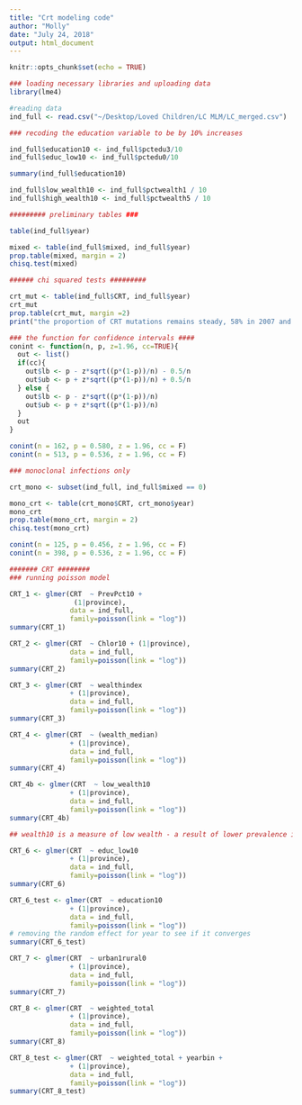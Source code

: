```yaml
---
title: "Crt modeling code"
author: "Molly"
date: "July 24, 2018"
output: html_document
---
```


```r
knitr::opts_chunk$set(echo = TRUE)
```

```r
### loading necessary libraries and uploading data
library(lme4)

#reading data 
ind_full <- read.csv("~/Desktop/Loved Children/LC MLM/LC_merged.csv")
```

```r
### recoding the education variable to be by 10% increases 

ind_full$education10 <- ind_full$pctedu3/10
ind_full$educ_low10 <- ind_full$pctedu0/10

summary(ind_full$education10)

ind_full$low_wealth10 <- ind_full$pctwealth1 / 10
ind_full$high_wealth10 <- ind_full$pctwealth5 / 10

######### preliminary tables ### 

table(ind_full$year)

mixed <- table(ind_full$mixed, ind_full$year)
prop.table(mixed, margin = 2)
chisq.test(mixed)

###### chi squared tests #########

crt_mut <- table(ind_full$CRT, ind_full$year)
crt_mut
prop.table(crt_mut, margin =2)
print("the proportion of CRT mutations remains steady, 58% in 2007 and 54% in 2013")

### the function for confidence intervals #### 
conint <- function(n, p, z=1.96, cc=TRUE){
  out <- list()
  if(cc){
    out$lb <- p - z*sqrt((p*(1-p))/n) - 0.5/n
    out$ub <- p + z*sqrt((p*(1-p))/n) + 0.5/n
  } else {
    out$lb <- p - z*sqrt((p*(1-p))/n)
    out$ub <- p + z*sqrt((p*(1-p))/n)
  }
  out
}

conint(n = 162, p = 0.580, z = 1.96, cc = F)
conint(n = 513, p = 0.536, z = 1.96, cc = F)

### monoclonal infections only 

crt_mono <- subset(ind_full, ind_full$mixed == 0)

mono_crt <- table(crt_mono$CRT, crt_mono$year)
mono_crt
prop.table(mono_crt, margin = 2)
chisq.test(mono_crt)

conint(n = 125, p = 0.456, z = 1.96, cc = F)
conint(n = 398, p = 0.536, z = 1.96, cc = F)

```

```r
####### CRT ########
### running poisson model

CRT_1 <- glmer(CRT  ~ PrevPct10 + 
                (1|province), 
               data = ind_full, 
               family=poisson(link = "log"))
summary(CRT_1)

CRT_2 <- glmer(CRT  ~ Chlor10 + (1|province), 
               data = ind_full, 
               family=poisson(link = "log"))
summary(CRT_2)

CRT_3 <- glmer(CRT  ~ wealthindex 
               + (1|province), 
               data = ind_full, 
               family=poisson(link = "log"))
summary(CRT_3)

CRT_4 <- glmer(CRT  ~ (wealth_median)
               + (1|province), 
               data = ind_full, 
               family=poisson(link = "log"))
summary(CRT_4)

CRT_4b <- glmer(CRT  ~ low_wealth10 
               + (1|province), 
               data = ind_full, 
               family=poisson(link = "log"))
summary(CRT_4b)

## wealth10 is a measure of low wealth - a result of lower prevalence indicates that increasae proportion of people with low income reduces prevalence 

CRT_6 <- glmer(CRT  ~ educ_low10
               + (1|province), 
               data = ind_full, 
               family=poisson(link = "log"))
summary(CRT_6)

CRT_6_test <- glmer(CRT  ~ education10
               + (1|province), 
               data = ind_full, 
               family=poisson(link = "log"))
# removing the random effect for year to see if it converges 
summary(CRT_6_test)

CRT_7 <- glmer(CRT  ~ urban1rural0 
               + (1|province), 
               data = ind_full, 
               family=poisson(link = "log"))
summary(CRT_7)

CRT_8 <- glmer(CRT  ~ weighted_total 
               + (1|province), 
               data = ind_full, 
               family=poisson(link = "log"))
summary(CRT_8)

CRT_8_test <- glmer(CRT  ~ weighted_total + yearbin + 
               + (1|province), 
               data = ind_full, 
               family=poisson(link = "log"))
summary(CRT_8_test)
```

